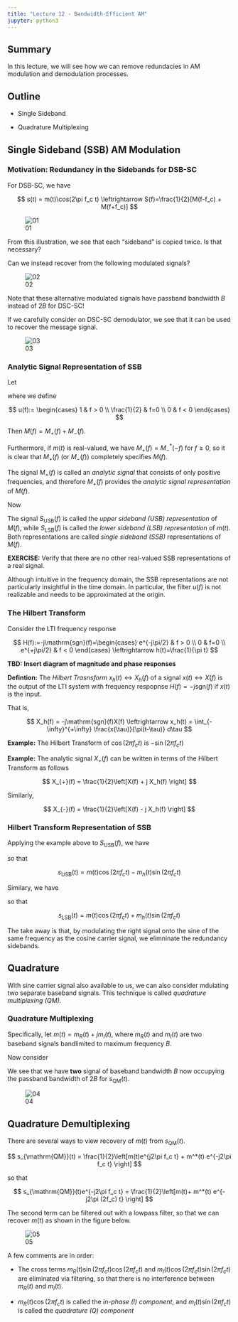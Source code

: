 ```yaml
---
title: "Lecture 12 - Bandwidth-Efficient AM"
jupyter: python3
---
```


## Summary

In this lecture, we will see how we can remove redundacies in AM modulation and
demodulation processes.

## Outline

- Single Sideband

- Quadrature Multiplexing

## Single Sideband (SSB) AM Modulation

### Motivation: Redundancy in the Sidebands for DSB-SC

For DSB-SC, we have

$$
  s(t) = m(t)\cos(2\pi f_c t) \leftrightarrow S(f)=\frac{1}{2}[M(f-f_c) + M(f+f_c)]
$$

![01](images/Lec12-01.png)

From this illustration, we see that each "sideband" is copied twice. Is that
necessary?

Can we instead recover from the following modulated signals?

![02](images/Lec12-02.png)

Note that these alternative modulated signals have passband bandwidth $B$
instead of $2B$ for DSC-SC!

If we carefully consider on DSC-SC demodulator, we see that it can be used to
recover the message signal.

![03](images/Lec12-03.png)

### Analytic Signal Representation of SSB

Let

\begin{align} M*{+}(f) &:= M(f)u(f) \\ M*{-}(f) &:= M(f)u(-f) \end{align}

where we define

$$
  u(f):=
\begin{cases}
1 & f > 0 \\
\frac{1}{2} & f=0 \\
0 & f < 0
\end{cases}
$$

Then $M(f) = M_{+}(f) + M_{-}(f)$.

Furthermore, if $m(t)$ is real-valued, we have $M_{+}(f)=M_{-}^*(-f)$ for
$f\ge 0$, so it is clear that $M_{+}(f)$ (or $M_{-}(f)$) completely specifies
$M(f)$.

The signal $M_{+}(f)$ is called an _analytic signal_ that consists of only
positive frequencies, and therefore $M_{+}(f)$ provides the _analytic signal
representation_ of $M(f)$.

Now

\begin{align} S*\mathrm{USB}(f) &= M*{+}(f-f*c) + M*{-}(f+f*c) \\
S*\mathrm{LSB}(f) &= M*{-}(f-f_c) + M*{+}(f+f_c) \end{align}

The signal $S_{\mathrm{USB}}(f)$ is called the _upper sideband (USB)
representation_ of $M(f)$, while $S_{\mathrm{LSB}}(f)$ is called the _lower
sideband (LSB) representation_ of $m(t)$. Both representations are called
_single sideband (SSB)_ representations of $M(f)$.

**EXERCISE:** Verify that there are no other real-valued SSB representations of
a real signal.

Although intuitive in the frequency domain, the SSB representations are not
particularly insightful in the time domain. In particular, the filter $u(f)$ is
not realizable and needs to be approximated at the origin.

### The Hilbert Transform

Consider the LTI frequency response

$$
  H(f):=-j\mathrm{sgn}(f)=\begin{cases}
e^{-j\pi/2} & f > 0 \\
0 & f=0 \\
e^{+j\pi/2} & f < 0
\end{cases} \leftrightarrow h(t)=\frac{1}{\pi t}
$$

**TBD: Insert diagram of magnitude and phase responses**

**Defintion:** The _Hilbert Trasnsform_ $x_h(t) \leftrightarrow X_h(f)$ of a
signal $x(t) \leftrightarrow X(f)$ is the output of the LTI system with
frequency respopnse $H(f)=-j\mathrm{sgn}(f)$ if $x(t)$ is the input.

That is,

$$
  X_h(f) = -j\mathrm{sgn}(f)X(f) \leftrightarrow x_h(t) = \int_{-\infty}^{+\infty} \frac{x(\tau)}{\pi(t-\tau)} d\tau
$$

**Example:** The Hilbert Transform of $\cos(2\pi f_c t)$ is $-\sin(2\pi f_c t)$

**Example:** The analytic signal $X_{+}(f)$ can be written in terms of the
Hilbert Transform as follows

$$
  X_{+}(f) = \frac{1}{2}\left[X(f) + j X_h(f) \right]
$$

Similarly,

$$
  X_{-}(f) = \frac{1}{2}\left[X(f) - j X_h(f) \right]
$$

### Hilbert Transform Representation of SSB

Applying the example above to $S_{\mathrm{USB}}(f)$, we have

\begin{align} S*{\mathrm{USB}}(f) &= M*{+}(f-f*c) + M*{-}(f+f_c) \\ &=
\frac{1}{2}\left[M(f-f_c)+jM_h(f-f_c) \right] +
\frac{1}{2}\left[M(f+f_c)-jM_h(f+f_c) \right] \\ &=
\frac{1}{2}\left[M(f-f_c)+M(f+f_c) \right] -
\frac{1}{2j}\left[M_h(f-f_c)-M_h(f+f_c) \right] \end{align}

so that

$$
  s_\mathrm{USB}(t) = m(t)\cos(2\pi f_c t) - m_h(t)\sin(2\pi f_c t)
$$

Similary, we have

\begin{align} S*{\mathrm{LSB}}(f) &= M*{-}(f-f*c) + M*{+}(f+f_c) \\ &=
\frac{1}{2}\left[M(f-f_c)-jM_h(f-f_c) \right] +
\frac{1}{2}\left[M(f+f_c)+jM_h(f+f_c) \right] \\ &=
\frac{1}{2}\left[M(f-f_c)+M(f+f_c) \right] +
\frac{1}{2j}\left[M_h(f-f_c)-M_h(f+f_c) \right] \end{align}

so that

$$
  s_\mathrm{LSB}(t) = m(t)\cos(2\pi f_c t) + m_h(t)\sin(2\pi f_c t)
$$

The take away is that, by modulating the right signal onto the sine of the same
frequency as the cosine carrier signal, we elimninate the redundancy sidebands.

## Quadrature

With sine carrier signal also available to us, we can also consider mdulating
two separate baseband signals. This technique is called _quadrature multiplexing
(QM)_.

### Quadrature Multiplexing

Specifically, let $m(t)=m_{R}(t)+jm_{I}(t)$, where $m_{R}(t)$ and $m_{I}(t)$ are
two baseband signals bandlimited to maximum frequency $B$.

Now consider

\begin{align} s*{\mathrm{QM}}(t) &= \mathrm{Re}\left\{m(t)e^{j2\pi f_c t}
\right\} \\ &=\mathrm{Re}\left\{(m*{R}(t)+jm\_{I}(t))(\cos(2\pi f_c
t)+j\sin(2\pi f_c t))\right\} \\ &= m_R(t)\cos(2\pi f_c t) - m_I(t)\sin(2\pi f_c
t) \end{align}

We see that we have **two** signal of baseband bandwidth $B$ now occupying the
passband bandwidth of $2B$ for $s_{\mathrm{QM}}(t)$.

![04](images/Lec12-04.png)

## Quadrature Demultiplexing

There are several ways to view recovery of $m(t)$ from $s_{\mathrm{QM}}(t)$.

$$
  s_{\mathrm{QM}}(t) = \frac{1}{2}\left[m(t)e^{j2\pi f_c t} + m^*(t) e^{-j2\pi f_c t} \right]
$$

so that

$$
  s_{\mathrm{QM}}(t)e^{-j2\pi f_c t} = \frac{1}{2}\left[m(t)+ m^*(t) e^{-j2\pi (2f_c) t} \right]
$$

The second term can be filtered out with a lowpass filter, so that we can
recover $m(t)$ as shown in the figure below.

![05](images/Lec12-05.png)

A few comments are in order:

- The cross terms $m_R(t)\sin(2\pi f_c t)\cos(2\pi f_c t)$ and
  $m_I(t)\cos(2\pi f_c t)\sin(2\pi f_c t)$ are eliminated via filtering, so that
  there is no interference between $m_R(t)$ and $m_I(t)$.

- $m_R(t)\cos(2\pi f_c t)$ is called the _in-phase (I) component_, and
  $m_I(t)\sin(2\pi f_c t)$ is called the _quadrature (Q) component_
